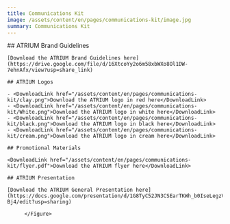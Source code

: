 ```yaml
---
title: Communications Kit
image: /assets/content/en/pages/communications-kit/image.jpg
summary: Communications Kit
---
```

<Grid variant="two-columns">
  <GridItem>
    ## ATRIUM Brand Guidelines

    [Download the ATRIUM Brand Guidelines here](https://drive.google.com/file/d/16XtcoYy2o6m58xbWXo8Ol1DW-7ehnAfx/view?usp=share_link)

    ## ATRIUM Logos

    - <DownloadLink href="/assets/content/en/pages/communications-kit/clay.png">Download the ATRIUM logo in red here</DownloadLink>
    - <DownloadLink href="/assets/content/en/pages/communications-kit/White.png">Download the ATRIUM logo in white here</DownloadLink>
    - <DownloadLink href="/assets/content/en/pages/communications-kit/black.png">Download the ATRIUM logo in black here</DownloadLink>
    - <DownloadLink href="/assets/content/en/pages/communications-kit/cream.png">Download the ATRIUM logo in cream here</DownloadLink>

    ## Promotional Materials

    <DownloadLink href="/assets/content/en/pages/communications-kit/flyer.pdf">Download the ATRIUM flyer here</DownloadLink>

    ## ATRIUM Presentation

    [Download the ATRIUM General Presentation here](https://docs.google.com/presentation/d/1G8TyC52JN3CSEarTKWh_b0IseLegzVL0n0LLkmN-Bj4/edit?usp=sharing)
  </GridItem>

  <GridItem>
    <Figure href="/assets/content/en/pages/communications-kit/flyer.jpg">

    </Figure>
  </GridItem>
</Grid>
